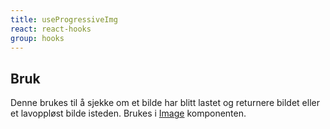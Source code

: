 ```yaml
---
title: useProgressiveImg
react: react-hooks
group: hooks
---
```


## Bruk

Denne brukes til å sjekke om et bilde har blitt lastet og returnere bildet eller et lavoppløst bilde isteden. Brukes i [Image](/komponenter/image) komponenten.
